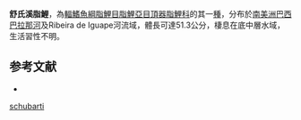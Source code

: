 {{Speciesbox
| status = LC
| status_system = IUCN3.1
| genus = Characidium
| species = schubarti
| authority = [[Travassos|Travassos]], 1955
| synonyms = 
}}
'''舒氏溪脂鯉'''，為[[輻鰭魚綱|輻鰭魚綱]][[脂鯉目|脂鯉目]][[脂鯉亞目|脂鯉亞目]][[頂器脂鯉科|頂器脂鯉科]]的其一[[種|種]]，分布於[[南美洲|南美洲]][[巴西|巴西]][[巴拉那河|巴拉那河]]及Ribeira de Iguape河流域，體長可達51.3公分，棲息在底中層水域，生活習性不明。

==参考文献==
{{refbegin}}
*{{FishBase_species|genus=Characidium|species=schubarti|year=2013|month=9}}
{{refend}}
{{Taxonbar|from=Q6421418}}

[[Category:溪脂鯉屬|schubarti]]